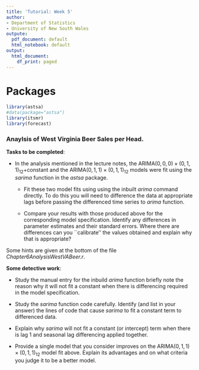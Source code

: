 ```yaml
---
title: 'Tutorial: Week 5'
author:
- Department of Statistics
- University of New South Wales
outpute:
  pdf_document: default
  html_notebook: default
output:
  html_document:
    df_print: paged
---
```



# Packages

```r
library(astsa)
#data(package="astsa")
library(itsmr)
library(forecast)
```

### Anaylsis of West Virginia Beer Sales per Head.
        
**Tasks to be completed**:

- In the  analysis mentioned in the lecture notes, the ARIMA$(0,0,0)\times(0,1,1)_{12}+$constant and the ARIMA$(0,1,1)\times(0,1,1)_{12}$ models were fit using the  *sarima* function in the *astsa* package. 
  - Fit these two model fits using using the inbuilt *arima* command directly. To do this you will need to difference the data at appropriate lags before passing the differenced time series to *arima* function. 

  - Compare your results with those produced above for the corresponding model specification. Identify any differences in parameter estimates and their standard errors. Where there are differences can you ``calibrate'' the values obtained and explain why that is appropriate?
  
Some hints are given at the bottom of the file  *Chapter6AnalysisWestVABeer.r*.
        
**Some detective work**:

  - Study the manual entry for the inbuild *arima* function briefly note the reason why it will not fit a constant when there is differencing required in the model specification.

  - Study the *sarima* function code carefully. Identify (and list in your answer) the lines of code that cause *sarima* to fit a constant term to differenced data.

  - Explain why *sarima* will not fit a constant (or intercept) term when there is lag 1 and seasonal lag differencing applied together.


- Provide a single model that you consider improves on the ARIMA$(0,1,1)\times(0,1,1)_{12}$ model fit above. Explain its advantages and on what criteria you judge it to be a better model. 
